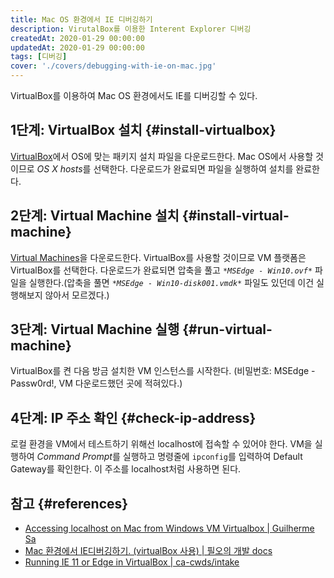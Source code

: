 ```yaml
---
title: Mac OS 환경에서 IE 디버깅하기
description: VirutalBox를 이용한 Interent Explorer 디버깅
createdAt: 2020-01-29 00:00:00
updatedAt: 2020-01-29 00:00:00
tags: [디버깅]
cover: './covers/debugging-with-ie-on-mac.jpg'
---
```


VirtualBox를 이용하여 Mac OS 환경에서도 IE를 디버깅할 수 있다.

## 1단계: VirtualBox 설치 {#install-virtualbox}

[VirtualBox](https://www.virtualbox.org/wiki/Downloads)에서 OS에 맞는 패키지 설치 파일을 다운로드한다. Mac OS에서 사용할 것이므로 *OS X hosts*를 선택한다. 다운로드가 완료되면 파일을 실행하여 설치를 완료한다.

## 2단계: Virtual Machine 설치 {#install-virtual-machine}

[Virtual Machines](https://developer.microsoft.com/en-us/microsoft-edge/tools/vms/)을 다운로드한다. VirtualBox를 사용할 것이므로 VM 플랫폼은 VirtualBox를 선택한다. 다운로드가 완료되면 압축을 풀고 *`*MSEdge - Win10.ovf*`* 파일을 실행한다.(압축을 풀면 *`*MSEdge - Win10-disk001.vmdk*`* 파일도 있던데 이건 실행해보지 않아서 모르겠다.)

## 3단계: Virtual Machine 실행 {#run-virtual-machine}

VirtualBox를 켠 다음 방금 설치한 VM 인스턴스를 시작한다. (비밀번호: MSEdge - Passw0rd!, VM 다운로드했던 곳에 적혀있다.)

## 4단계: IP 주소 확인 {#check-ip-address}

로컬 환경을 VM에서 테스트하기 위해선 localhost에 접속할 수 있어야 한다. VM을 실행하여 *Command Prompt*를 실행하고 명령줄에 `ipconfig`를 입력하여 Default Gateway를 확인한다. 이 주소를 localhost처럼 사용하면 된다.

## 참고 {#references}

* [Accessing localhost on Mac from Windows VM Virtualbox | Guilherme Sa](https://medium.com/@urubuz/accessing-localhost-in-mac-from-windows-vm-in-virtualbox-312a3de6fedb)
* [Mac 환경에서 IE디버깅하기. (virtualBox 사용) | 필오의 개발 docs](https://feel5ny.github.io/2019/03/10/debug_01/)
* [Running IE 11 or Edge in VirtualBox | ca-cwds/intake](https://github.com/ca-cwds/intake/wiki/Running-IE-11-or-Edge-in-VirtualBox)
